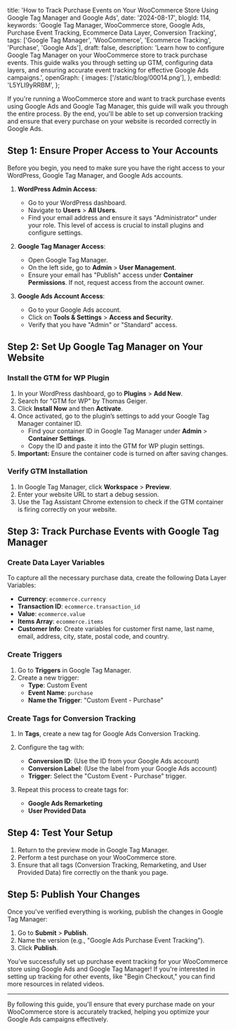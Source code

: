   title:
    'How to Track Purchase Events on Your WooCommerce Store Using Google Tag Manager and Google Ads',
  date: '2024-08-17',
  blogId: 114,
  keywords:
    'Google Tag Manager, WooCommerce store, Google Ads, Purchase Event Tracking, Ecommerce Data Layer, Conversion Tracking',
  tags: ['Google Tag Manager', 'WooCommerce', 'Ecommerce Tracking', 'Purchase', 'Google Ads'],
  draft: false,
  description:
    'Learn how to configure Google Tag Manager on your WooCommerce store to track purchase events. This guide walks you through setting up GTM, configuring data layers, and ensuring accurate event tracking for effective Google Ads campaigns.',
  openGraph: {
    images: ['/static/blog/00014.png'],
  },
  embedId: 'L5YLI9yRRBM',
};

<BlogHeader metadata={metadata} />

If you're running a WooCommerce store and want to track purchase events using Google Ads and Google Tag Manager, this guide will walk you through the entire process. By the end, you'll be able to set up conversion tracking and ensure that every purchase on your website is recorded correctly in Google Ads.

## Step 1: Ensure Proper Access to Your Accounts

Before you begin, you need to make sure you have the right access to your WordPress, Google Tag Manager, and Google Ads accounts.

1. **WordPress Admin Access**:

   - Go to your WordPress dashboard.
   - Navigate to **Users** > **All Users**.
   - Find your email address and ensure it says "Administrator" under your role. This level of access is crucial to install plugins and configure settings.

2. **Google Tag Manager Access**:

   - Open Google Tag Manager.
   - On the left side, go to **Admin** > **User Management**.
   - Ensure your email has "Publish" access under **Container Permissions**. If not, request access from the account owner.

3. **Google Ads Account Access**:
   - Go to your Google Ads account.
   - Click on **Tools & Settings** > **Access and Security**.
   - Verify that you have "Admin" or "Standard" access.

## Step 2: Set Up Google Tag Manager on Your Website

### Install the GTM for WP Plugin

1. In your WordPress dashboard, go to **Plugins** > **Add New**.
2. Search for "GTM for WP" by Thomas Geiger.
3. Click **Install Now** and then **Activate**.
4. Once activated, go to the plugin’s settings to add your Google Tag Manager container ID.
   - Find your container ID in Google Tag Manager under **Admin** > **Container Settings**.
   - Copy the ID and paste it into the GTM for WP plugin settings.
5. **Important:** Ensure the container code is turned on after saving changes.

### Verify GTM Installation

1. In Google Tag Manager, click **Workspace** > **Preview**.
2. Enter your website URL to start a debug session.
3. Use the Tag Assistant Chrome extension to check if the GTM container is firing correctly on your website.

## Step 3: Track Purchase Events with Google Tag Manager

### Create Data Layer Variables

To capture all the necessary purchase data, create the following Data Layer Variables:

- **Currency**: `ecommerce.currency`
- **Transaction ID**: `ecommerce.transaction_id`
- **Value**: `ecommerce.value`
- **Items Array**: `ecommerce.items`
- **Customer Info**: Create variables for customer first name, last name, email, address, city, state, postal code, and country.

### Create Triggers

1. Go to **Triggers** in Google Tag Manager.
2. Create a new trigger:
   - **Type**: Custom Event
   - **Event Name**: `purchase`
   - **Name the Trigger**: "Custom Event - Purchase"

### Create Tags for Conversion Tracking

1. In **Tags**, create a new tag for Google Ads Conversion Tracking.
2. Configure the tag with:

   - **Conversion ID**: (Use the ID from your Google Ads account)
   - **Conversion Label**: (Use the label from your Google Ads account)
   - **Trigger**: Select the "Custom Event - Purchase" trigger.

3. Repeat this process to create tags for:
   - **Google Ads Remarketing**
   - **User Provided Data**

## Step 4: Test Your Setup

1. Return to the preview mode in Google Tag Manager.
2. Perform a test purchase on your WooCommerce store.
3. Ensure that all tags (Conversion Tracking, Remarketing, and User Provided Data) fire correctly on the thank you page.

## Step 5: Publish Your Changes

Once you've verified everything is working, publish the changes in Google Tag Manager:

1. Go to **Submit** > **Publish**.
2. Name the version (e.g., "Google Ads Purchase Event Tracking").
3. Click **Publish**.

You’ve successfully set up purchase event tracking for your WooCommerce store using Google Ads and Google Tag Manager! If you're interested in setting up tracking for other events, like "Begin Checkout," you can find more resources in related videos.

---

By following this guide, you'll ensure that every purchase made on your WooCommerce store is accurately tracked, helping you optimize your Google Ads campaigns effectively.
